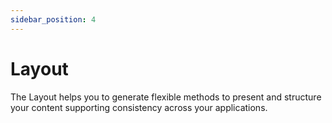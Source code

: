 ```yaml
---
sidebar_position: 4
---
```



# Layout

The Layout helps you to generate flexible methods to present and structure your content supporting consistency across your applications.

<div ks-theme="docs">
  <Columns columns={2} gutter="md" switchAt={672}>
    <TeaserBox
      link={{
        size: 'small',
        href: '/docs/foundations/token/branding-token',
        label: 'Go to Sections',
        variant: 'clear',
        iconAnimation: true,
        iconAfter: {
          icon: 'chevron-right',
        },
      }}
      text="The native way to create layouts in kickstartDS. Sections ensure a consistent display of content while offering a varietey of customisation options."
      topic="Sections"
    />
    <TeaserBox
      link={{
        size: 'small',
        href: '/docs/foundations/token/design-token',
        label: 'Explore Bedrock',
        variant: 'clear',
        iconAnimation: true,
        iconAfter: {
          icon: 'chevron-right',
        },
      }}
      text="A collection of utility components that are designed to be used as building blocks for your web applications layout."
      topic="Bedrock"
    />
  </Columns>
</div>
